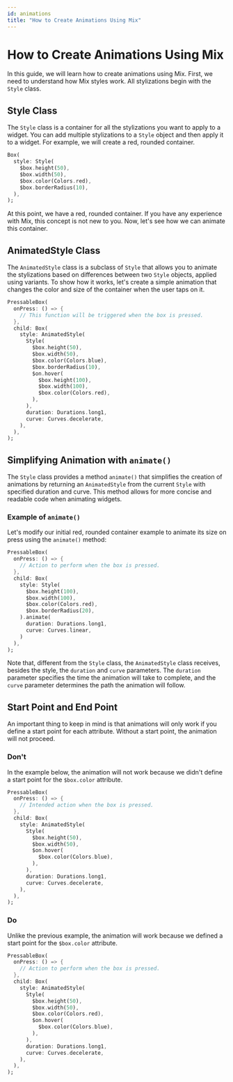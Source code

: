```yaml
---
id: animations
title: "How to Create Animations Using Mix"
---
```


# How to Create Animations Using Mix

In this guide, we will learn how to create animations using Mix. First, we need to understand how Mix styles work. All stylizations begin with the `Style` class.

## Style Class

The `Style` class is a container for all the stylizations you want to apply to a widget. You can add multiple stylizations to a `Style` object and then apply it to a widget. For example, we will create a red, rounded container.

```dart
Box(
  style: Style(
    $box.height(50),
    $box.width(50),
    $box.color(Colors.red),
    $box.borderRadius(10),
  ),
);
```

At this point, we have a red, rounded container. If you have any experience with Mix, this concept is not new to you. Now, let's see how we can animate this container.

## AnimatedStyle Class

The `AnimatedStyle` class is a subclass of `Style` that allows you to animate the stylizations based on differences between two `Style` objects, applied using variants. To show how it works, let's create a simple animation that changes the color and size of the container when the user taps on it.

```dart
PressableBox(
  onPress: () => {
    // This function will be triggered when the box is pressed.
  },
  child: Box(
    style: AnimatedStyle(
      Style(
        $box.height(50),
        $box.width(50),
        $box.color(Colors.blue),
        $box.borderRadius(10),
        $on.hover(
          $box.height(100),
          $box.width(100),
          $box.color(Colors.red),
        ),
      ),
      duration: Durations.long1,
      curve: Curves.decelerate,
    ),
  ),
);
```

## Simplifying Animation with `animate()`

The `Style` class provides a method `animate()` that simplifies the creation of animations by returning an `AnimatedStyle` from the current `Style` with specified duration and curve. This method allows for more concise and readable code when animating widgets.

### Example of `animate()`

Let's modify our initial red, rounded container example to animate its size on press using the `animate()` method:

```dart
PressableBox(
  onPress: () => {
    // Action to perform when the box is pressed.
  },
  child: Box(
    style: Style(
      $box.height(100),
      $box.width(100),
      $box.color(Colors.red),
      $box.borderRadius(20),
    ).animate(
      duration: Durations.long1,
      curve: Curves.linear,
    )
  ),
);
```

Note that, different from the `Style` class, the `AnimatedStyle` class receives, besides the style, the `duration` and `curve` parameters. The `duration` parameter specifies the time the animation will take to complete, and the `curve` parameter determines the path the animation will follow.

## Start Point and End Point

An important thing to keep in mind is that animations will only work if you define a start point for each attribute. Without a start point, the animation will not proceed.

### Don't

In the example below, the animation will not work because we didn't define a start point for the `$box.color` attribute.

```dart
PressableBox(
  onPress: () => {
    // Intended action when the box is pressed.
  },
  child: Box(
    style: AnimatedStyle(
      Style(
        $box.height(50),
        $box.width(50),
        $on.hover(
          $box.color(Colors.blue),
        ),
      ),
      duration: Durations.long1,
      curve: Curves.decelerate,
    ),
  ),
);
```

### Do

Unlike the previous example, the animation will work because we defined a start point for the `$box.color` attribute.

```dart
PressableBox(
  onPress: () => {
    // Action to perform when the box is pressed.
  },
  child: Box(
    style: AnimatedStyle(
      Style(
        $box.height(50),
        $box.width(50),
        $box.color(Colors.red),
        $on.hover(
          $box.color(Colors.blue),
        ),
      ),
      duration: Durations.long1,
      curve: Curves.decelerate,
    ),
  ),
);
```
